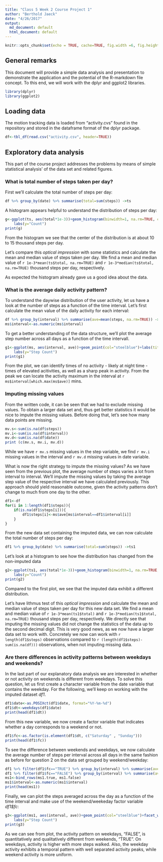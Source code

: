 ```yaml
---
title: "Class 5 Week 2 Course Project 1"
author: "Berthold Jaeck"
date: "4/26/2017"
output:
  md_document: default
  html_document: default
---
```


```r
knitr::opts_chunk$set(echo = TRUE, cache=TRUE, fig.width =6, fig.height=4)
```

## General remarks

This document will provide a simple data analysis and presentation to demonstrate the application and the potential of the R-markdown file concept. To this end, we will work with the dplyr and ggplot2 libraries.

```r
library(dplyr)
library(ggplot2)
```

## Loading data

The motion tracking data is loaded from "activity.cvs" found in the repository and stored in the dataframe format of the dplyr package.

```r
df<-tbl_df(read.csv("activity.csv", header=TRUE))
```

## Exploratory data analysis

This part of the course project addresses the problems by means of simple statistical analysis' of the data set and related figures.

### What is total number of steps taken per day?

First we'll calculate the total number of steps per day:
```r
df %>% group_by(date) %>% summarise(total=sum(steps)) ->ts
```

A histogram appears helpful to understand the distribution of steps per day:
```r
g<-ggplot(ts, aes(total*1e-3))+geom_histogram(binwidth=1, na.rm=TRUE, col="steelblue4", fill="steelblue1")+labs(title="Total steps per day")+labs(x="Number of steps (Thousands)")+
    labs(y="Count")
print(g)
```

From the histogram we see that the center of the distribution is at about 10 to 15 thousand steps per day.

Let's compare this *optical impression* with some statistics and calculate the mean and median value of steps taken per day. We find a mean and median value of `r 1e-3*mean(ts$total, na.rm=TRUE)` and `r 1e-3*median(ts$total, na.rm=TRUE)` thousand steps per day, respectively.

As expected the histogram already gave us a good idea about the data.

### What is the average daily activity pattern?

To understand the daywise distribution of the user activity, let us have a look at the number of steps as a function of the time interval. Let's first calculate the mean value of the daily activity for each interval:

```r
df %>% group_by(interval) %>% summarise(ave=mean(steps, na.rm=TRUE)) ->ms
ms$interval<-as.numeric(ms$interval)
```

To get a better understanding of the data structure, we'll plot the average step number across all days as a function of the time intervall.
```r
g1<-ggplot(ms, aes(interval, ave))+geom_point(col="steelblue")+labs(title="Activity Chart")+labs(x="Time (minutes)")+
    labs(y="Step Count")
print(g1)
```

From the plot, we can identify times of no activity - likely at night time -  times of elevated acitivities, as well as a sharp peak in activity. From the peak we can locate the activity maximum in the interval at `r ms$interval[which.max(ms$ave)]` mins.

### Imputing missing values

From the written code, it can be seen that we had to exclude missing values. To obtain a larger data set and, thus get better statistics it would be nice to impute the missing values. Before doing that, let's see how many data points are missing.

```r
mv.s<-sum(is.na(df$steps))
mv.i<-sum(is.na(df$interval))
mv.d<-sum(is.na(df$date))
print (c(mv.s, mv.i, mv.d))
```

While we have `r mv.s` missing values in the step variable, we find `r mv.i` missing values in the interval and `r mv.d` missing values in date variable.

What is now the right strategy to impute the missing values? As we have seen from the previous plot, the average number of steps varies a lot from interval to interval. We'll impute the missing values by taking the average step value of the respective interval we have calculated previously. This approach should yield reasonable outcome, given the activity patterns don't change to much from one day to the other.

```r
df1<-df 
for(i in 1:length(df1$steps)){
    if(is.na(df1$steps[i])){
        df1$steps[i]<-ms$ave[ms$interval==df1$interval[i]]
    }
}
```

From the new data set containing the imputed data, we can now calculate the total number of steps per day:
```r
df1 %>% group_by(date) %>% summarise(total=sum(steps)) ->ts1
```

Let's look at a histogram to see how the distribution has changed from the non-imputed data
```r
g2<-ggplot(ts1, aes(total*1e-3))+geom_histogram(binwidth=1, na.rm=TRUE, col="steelblue4", fill="steelblue1")+labs(title="Total steps per day - imputed data")+labs(x="Number of steps (Thousands)")+
    labs(y="Count")
print(g2)
```

Compared to the first plot, we see that the imputed data exhibit a different distribution.

Let's have lithmus test of this *optical impression* and calculate the mean and median value of steps taken per day for this new data set. We find a mean and median value of `r 1e-3*mean(ts1$total)` and `r 1e-3*median(ts1$total, na.rm=TRUE)` thousand steps per day, respectively. We directly see that imputing the missing values did not change the statistics of the data up to the second decimal digit. This is very good news, as we now have a larger data set to work with. Concretely we now can work with `r length(df1$steps)` observations compared to `r (length(df1$steps)-sum(is.na(df)))` observations, when not imputing missing data.

### Are there differences in activity patterns between weekdays and weekends?

In the last part of our explanatory data analysis we are interested in whether or not activity on weekends is different from weekdays. To solve this question, let us first create a character variable from the date variable that contains the weekday. For the following, we'll keep on working with the imputed dataset *df1*.

```r
df1$date<-as.POSIXct(df1$date, format="%Y-%m-%d")
df1$dt<-weekdays(df1$date)
print(head(df1$dt))
```

From this new variable, we now create a factor variable that indicates whether a day corresponds to a weekend or not.

```r
df1$fc<-as.factor(is.element(df1$dt, c("Saturday" , "Sunday")))
print(head(df1$fc))
```

To see the difference between weekends and weekdays, we now calculate the average number of steps per interval across all days in the same fashion as before for question 2 on the data set grouped by weekend/weekday:

```r
df1 %>% filter(df1$fc=="TRUE") %>% group_by(interval) %>% summarise(ave=mean(steps), fc=unique(fc)) -> ms1.true
df1 %>% filter(df1$fc=="FALSE") %>% group_by(interval) %>% summarise(ave=mean(steps), fc=unique(fc)) -> ms1.false
ms1<-bind_rows(ms1.true, ms1.false)
ms1$interval<-as.numeric(ms1$interval)
print(head(ms1))
```

Finally, we can plot the steps averaged across the day as a function of the time interval and make use of the weekend/weekeday factor variable *df1$fc*:

```r
g3<-ggplot(ms1, aes(interval, ave))+geom_point(col="steelblue")+facet_wrap(~fc, ncol=1, nrow=2)+labs(title="Activity Chart split ")+labs(x="Time (minutes)")+
    labs(y="Step Count")
print(g3)
```

As we can see from plot, the activity pattern on weekdays, "FALSE", is quantitatively and qualitatively different from weekends, "TRUE". On weekdays, activity is higher with more steps walked. Also, the weekday activity exhibits a temporal pattern with well separated activity peaks, while weekend activity is more uniform.
